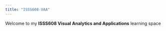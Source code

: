 ```yaml
---
title: "ISSS608-VAA"
---
```


Welcome to my **ISSS608 Visual Analytics and Applications** learning space
